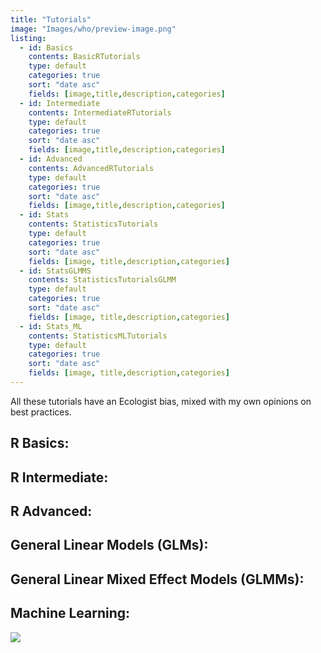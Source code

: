 ```yaml
---
title: "Tutorials"
image: "Images/who/preview-image.png"
listing:
  - id: Basics
    contents: BasicRTutorials
    type: default
    categories: true
    sort: "date asc"
    fields: [image,title,description,categories]
  - id: Intermediate
    contents: IntermediateRTutorials
    type: default
    categories: true
    sort: "date asc"
    fields: [image,title,description,categories]
  - id: Advanced
    contents: AdvancedRTutorials
    type: default
    categories: true
    sort: "date asc"
    fields: [image,title,description,categories]
  - id: Stats
    contents: StatisticsTutorials
    type: default
    categories: true
    sort: "date asc"
    fields: [image, title,description,categories]
  - id: StatsGLMMS
    contents: StatisticsTutorialsGLMM
    type: default
    categories: true
    sort: "date asc"
    fields: [image, title,description,categories]
  - id: Stats_ML
    contents: StatisticsMLTutorials
    type: default
    categories: true
    sort: "date asc"
    fields: [image, title,description,categories]
---
```


All these tutorials have an Ecologist bias, mixed with my own opinions on best practices.

## R Basics:

::: {#Basics}

:::

## R Intermediate:

::: {#Intermediate}

:::

## R Advanced:

::: {#Advanced}

:::

## General Linear Models (GLMs):

::: {#Stats}

:::

## General Linear Mixed Effect Models (GLMMs):

::: {#StatsGLMMS}

:::

## Machine Learning:

::: {#Stats_ML}

:::


![](Images/who/preview-image.png){.preview-image}
